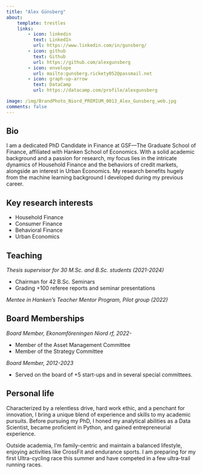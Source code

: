 ```yaml
---
title: "Alex Günsberg"
about:
    template: trestles
    links:
        - icon: linkedin
          text: LinkedIn
          url: https://www.linkedin.com/in/gunsberg/
        - icon: github
          text: Github
          url: https://github.com/alexgunsberg
        - icon: envelope
          url: mailto:gunsberg.rickety052@passmail.net
        - icon: graph-up-arrow
          text: DataCamp
          url: https://datacamp.com/profile/alexgunsberg

image: /img/BrandPhoto_Niord_PREMIUM_0013_Alex_Gunsberg_web.jpg
comments: false
---
```


<script type='application/ld+json'>
{"@context":"http://www.schema.org","@type":"person","name":"Alex Günsberg","jobTitle":"Doctoral Researcher","description":"Alex is a passionate and driven PhD Candidate working in the intersection of Household, Consumer and Beharioral Finance.","url":"https://alexgunsberg.com","image":"BrandPhoto_Niord_PREMIUM_0013_Alex_Gunsberg_web.jpg","address":{"@type":"PostalAddress","addressLocality":"Helsinki","addressCountry":"Finland"},"alumniOf":[{"@type":"CollegeOrUniversity","name":"Hanken School of Economics","sameAs":"https://en.wikipedia.org/wiki/Hanken_School_of_Economics"}
</script>

## Bio

I am a dedicated PhD Candidate in Finance at GSF—The Graduate School of Finance, affiliated with Hanken School of Economics. With a solid academic background and a passion for research, my focus lies in the intricate dynamics of Household Finance and the behaviors of credit markets, alongside an interest in Urban Economics. My research benefits hugely from the machine learning background I developed during my previous career.

## Key research interests

- Household Finance
- Consumer Finance
- Behavioral Finance
- Urban Economics

## Teaching

*Thesis supervisor for 30 M.Sc. and B.Sc. students (2021-2024)*

-	Chairman for 42 B.Sc. Seminars
-	Grading +100 referee reports and seminar presentations

*Mentee in Hanken’s Teacher Mentor Program, Pilot group (2022)*

## Board Memberships

*Board Member, Ekonomföreningen Niord rf, 2022-*

- Member of the Asset Management Committee
- Member of the Strategy Committee

*Board Member, 2012-2023*

- Served on the board of +5 start-ups and in several special committees.



## Personal life

Characterized by a relentless drive, hard work ethic, and a penchant for innovation, I
bring a unique blend of experience and skills to my academic pursuits. Before pursuing
my PhD, I honed my analytical abilities as a Data Scientist, became proficient in Python,
and gained entrepreneurial experience.

Outside academia, I’m family-centric and maintain a balanced lifestyle, enjoying
activities like CrossFit and endurance sports. I am preparing for my first Ultra-cycling
race this summer and have competed in a few ultra-trail running races.